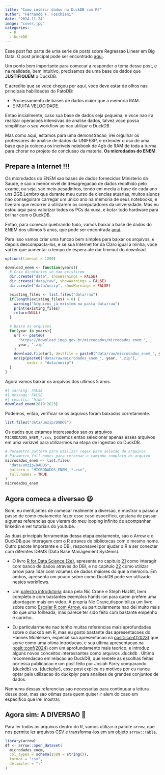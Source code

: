 ```yaml
---
title: "Como inserir dados no DuckDB com R?"
author: "Fernando F. Foschiani"
date: "2024-11-24"
image: "cover.jpg"
categories:
  - R
  - DuckDB
---
```


::: {.callout-note}
Esse post faz parte de uma serie de posts sobre Regressao Linear em Big Data. 
O post principal pode ser encontrado [aqui](https://fernandofoschiani.com/blog/RegressaoLinearBigData/index.html).
:::

Um ponto bem importante para comecar a responder o tema desse post, e na realidade, bem intuitivo, precisamos de uma base de dados que **JUSTIFIQUEM** o DuckDB.

E acredito que se voce chegou por aqui, voce deve estar de olhos nas principais habilidades do PatoDB:

- Processamento de bases de dados maior que a memoria RAM.
- E MUITA VELOCIDADE.

Entao inicialmente, caso sua base de dados seja pequena, e voce nao ira realizar operacoes intensivas de analise dados, talvez voce possa simplificar o seu workflow ao nao utilizar o DuckDB.

Mas como aqui, estamos para uma demonstracao, irei orgulhar os professores de analise de dados da UNIFESP, e extender o uso de uma base que ja colocou os incriveis notebook de 4gb de RAM de toda a turma para chorar no projeto de conclusao da materia. **Os microdados do ENEM**.

## Prepare a Internet !!!

Os microdados do ENEM sao bases de dados fornecidos Ministerio da Saude, e sao o menor nivel de desagregacao de dados recolhido pelo exame, ou seja, sao meio pesadinhos, tendo em media a base de cada ano uns 2GB.Lembro que durante meu curso de ciencias atuarias, muitos alunos nao conseguiram carregar um unico ano na memoria de seus notebooks, e tiveram que recorrer a utilizarem os computadores da universidade. Mas eu estou aqui para valorizar todos os PCs da xuxa, e botar todo hardware para brilhar com o DuckDB.

Entao, para comecar quebrando tudo, vamos baixar a base de dados do ENEM dos ultimos 5 anos, que pode ser encontrada [aqui](https://www.gov.br/inep/pt-br/acesso-a-informacao/dados-abertos/microdados/enem).

Para isso vamos criar uma funcao bem simples para baixar os arquivos, e depois descompacta-los, e se sua Internet for da Claro igual a minha, voce vai ter que aumentar o tempo de espera ate dar timeout do download. 

```r
options(timeout = 1200)

download_enem <- function(years){
  # Cria diretorios se nao existirem
  dir.create("data", showWarnings = FALSE)
  dir.create("data/raw", showWarnings = FALSE)
  dir.create("data/unzip", showWarnings = FALSE)

  existing_files <- list.files("data/raw")
  if(length(existing_files) > 0) {
    warning("Arquivos já existem na pasta data/raw")
    print(existing_files)
    return(NULL)
  }

  # Baixa os arquivos
  for(year in years){
    url <- paste0(
      "https://download.inep.gov.br/microdados/microdados_enem_",
      year, ".zip"
    )
    download.file(url, destfile = paste0("data/raw/microdados_enem_", year, ".zip"))
    unzip(paste0("data/raw/microdados_enem_", year, ".zip"), 
          exdir = "data/unzip")
  }
}
```

Agora vamos baixar os arquivos dos ultimos 5 anos.

```r
#| warning: FALSE
#| message: FALSE
#| results: "hide"
download_enem(2019:2023)
```

Podemos, entao, verificar se os arquivos foram baixados corretamente.

```r
list.files("data/unzip/DADOS")
```

Os dados que estamos interessados sao os arquivos `MICRODADOS_ENEM_*.csv`, podemos entao selecionar apenas esses arquivos em uma variavel para utilizarmos na etapa de ingestao do DuckDB.

```r
# Parametro pattern para utilizar regex para selecao de arquivos
# Parametro full.names para retornar o caminho completo do arquivo
microdados_enem <- list.files(
  "data/unzip/DADOS",
  pattern = "MICRODADOS_ENEM_.*.csv",
  full.names = TRUE
)
microdados_enem
```

## Agora comeca a diversao 😃

Bom, eu menti,antes de comecar realmente a diversao, e mostrar o passo a passo de como exatamente fazer esse caso especifico, gostaria de passar algumas referencias que vieram do meu looping infinito de acompanhar linkedin e ver tutoriais do youtube.

As duas principais ferramentas dessa etapa exatamente, sao o Arrow e o DuckDB,que interagem com o R atraves de bibliotecas com o mesmo nome. Outro pacote importante e o DBI, responsavel por ajudar o R a ser conectar com diferntes DBMS (Data Base Management Systems).

- O livro [R for Data Science (2e)](https://r4ds.hadley.nz/), apresenta no capitulo [21](https://r4ds.hadley.nz/databases) como interagir com banco de dados atraves do DBI, e no capitulo [22](https://r4ds.hadley.nz/arrow) como utilizar arrow para lidar com volumes de dados maiores do que a memoria. Em ambos, apresenta um pouco sobre como DuckDB pode ser utilizado nestes workflows.

- Um [palestra introdutoria](https://www.youtube.com/watch?v=s-6aQ2hYp_E&t=5308s) dada pela Nic Crane e Steph Hazlitt, bem completo e com bastantes exemplos hands-on para quem prefere uma abordagem mais em video. A propria Nic Crane,disponibiliza um livro sobre como [Escalar R com Arrow](https://arrowrbook.com/), eu particularmente nao dei muito mais do que uma folheada, mas parece ter sido feito com bastante empenho e carinho. 

- Eu particularmente nao tenho muitas referencias mais aprofundadas sobre o duckdb em R, mas eu gosto bastante das apresentacoes do Hannes Mühleisen, especial sua apresentacao na [posit::conf(2023)](https://www.youtube.com/watch?v=9OFzOvV-to4&pp=ygUQcG9zaXQgcGJjIGR1Y2tkYg%3D%3D) que serve como uma otima introducao, e sua ultima apresentacao na [posit::conf(2024)](https://www.youtube.com/watch?v=GELhdezYmP0&t=2910s&pp=ygUQcG9zaXQgcGJjIGR1Y2tkYg%3D%3D) com um aprofundamento mais teorico, e introduz alguns novos conceitos interessantes como arquivos .duckdb . Ultima recomendacao em relacao ao DuckDB, que remete as escolhas feitas por essa publicacao e um post feito por Josiah Parry comparando [{duckdb} vs. {duckplyr}](https://josiahparry.com/posts/2024-05-24-duckdb-and-r#my-verdict), esse post explica os motivos por eu nunca optar pela utilizacao do duckplyr para analises de grandes conjuntos de dados.

Nenhuma dessas referencias sao necessarias para continuuar a leitura desse post, mas sao otimas para quem quiser ir alem do caso em especifico que irei mostrar.

## Agora sim: A DIVERSAO 🎊
Para ler todos os arquivos dentro do R, vamos utilizar o pacote `arrow`, que nos permite ler arquivos CSV e transforma-los em um objeto `arrow::Table`.
```r
library(arrow)
df <- arrow::open_dataset(
  microdados_enem,
  col_types = schema(ISBN = string()),
  format = "csv",
  delimiter = ";"
)
```
